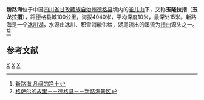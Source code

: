 {{Infobox_lake
 |湖泊名称 = 新路海
 |湖泊照片 = File:Yihun Lhatso.JPG
 |湖泊照片标题 =
 |测深图 =
 |测深图标题 =
 |湖泊所在地 =[[四川省|四川省]][[甘孜藏族自治州|甘孜藏族自治州]][[德格县|德格县]]
 |座标 = 
 |湖泊类别 =[[冰川湖|冰川湖]]
 |流入 =
 |流出 =
 |集水区面积 =
 |集水区国家 =
 |湖泊长度 =
 |湖泊阔度 =
 |湖泊面积 =
 |平均深度 =10米
 |最深深度 =15米
 |水体体积 =
 |湖水停留时间 =
 |湖岸线长度 =
 |海拔高度 =4040米
 |湖中岛屿 =
 |湖边城镇 =
}}
'''新路海'''位于中国[[四川省|四川省]][[甘孜藏族自治州|甘孜藏族自治州]][[德格县|德格县]]境内的[[雀儿山|雀儿山]]下，又称'''玉隆拉措'''（'''玉龙拉措'''），距德格县城100公里，海拔4040米，平均深度10米，最深处15米。新路海是一个[[冰川湖|冰川湖]]，水源由冰川、积雪消融供给，湖尾流出的溪流为[[措曲|措曲]]源头之一。<ref>[http://news.xinhuanet.com/travel/2006-07/19/content_4855809.htm 新路海 凡间的净土]</ref><ref>[http://www.dreams-travel.com/sc/sc_ganzi/dege/dg-jd-xlh.htm 格萨尔的故里－－德格县－－新路海景区]</ref>

==参考文献==
{{reflist}}

[[Category:甘孜湖泊|X]]
[[Category:冰川湖|X]]
[[Category:德格县|X]]

{{coord|31|50|57|N|99|06|49|E|display=title|scale:100000}}